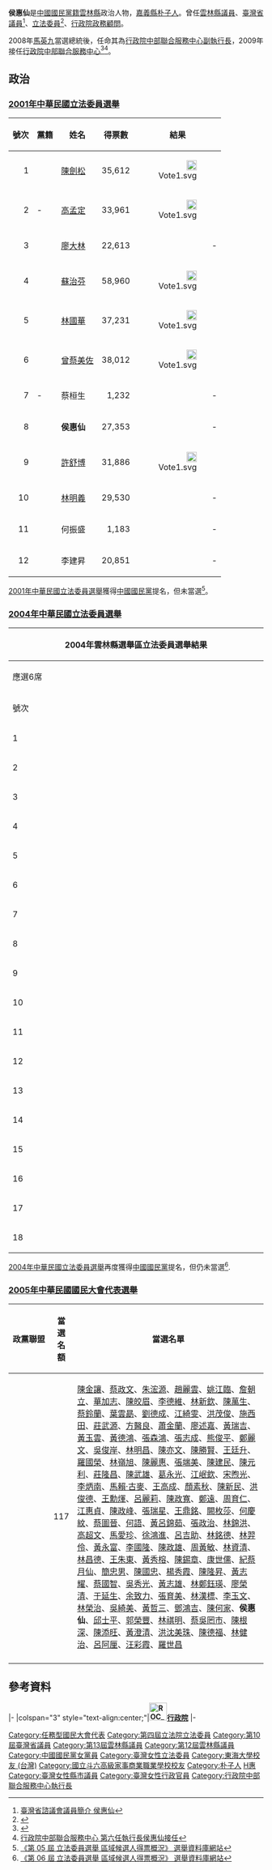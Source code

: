 {{Infobox_officeholder
| name          = 侯惠仙
| image name    =
| width         = 
| order         = [[行政院中部聯合服務中心|行政院中部聯合服務中心]]執行長
| term_start    = 2014年6月16日
| term_end      = 2016年5月20日
| order2        = {{ROC}}任務性[[國大代表|國大代表]]
| term_start2   = 2005年5月30日
| term_end2     = 2005年6月7日
| order3        = {{ROC}}第4屆[[立法委員|立法委員]]
| term_start3   = 1999年2月1日
| term_end3     = 2002年1月29日
| constituency3 = [[雲林縣|雲林縣]]
| order4        = [[臺灣省議會|臺灣省議會]]第10屆[[臺灣省議會|省議員]]
| term_start4   = 1994年12月20日
| term_end4     = 1998年12月20日
| constituency4 = [[雲林縣|雲林縣]]
| period = 
| Sex = 女 
| Native place = 
| date of birth = {{Birth date and age|1958|8|29}}
| party = {{Kmt}}
| place of birth = 
| educate = 
*省立[[斗六家商|斗六家商]]
*[[東海大學_(台灣)|東海大學]]公共行政研究班
*香港私立華僑工商學院社會教育系
*[[美國|美國]][[加州州立大學|加州州立大學]]國際社工研究所研究
| past = 
*雲林縣議會第十二屆議員
*雲林縣議會第十三屆議員
*臺灣公論報社社長
*臺灣公論報社副董事長
*中華民國生命線協會副理事長
*中華民國生命線協會秘書長
*雲林縣體育會第十三屆理事
*第十屆台灣省議會議員<br><span style="color: blue;">(1994年-1998年)</span> 
*臺灣製罐股份有限公司常務董事
*中臺製罐股份有限公司董事
*臺灣航空股份有限公司監察人
*中華民國土風舞協會雲林分會會長
*蝌蚪溪森活庭園咖啡店長<ref>{{Cite web |url=http://www.tvbs.com.tw/news/news_list.asp?no=alisa20060203144320 |title=《侯惠仙連任立委失利　開起咖啡廳》 |access-date=2008-07-19 |archive-date=2019-05-03 |archive-url=https://web.archive.org/web/20190503041340/https://www.tvbs.com.tw/news/news_list.asp?no=alisa20060203144320 }}</ref>
*中華民國第四屆立法委員<br><span style="color: blue;">(1999年-2002年)</span>
*中華民國第四屆(任務型)國民大會代表
*行政院中部聯合服務中心副執行長
*行政院中部聯合服務中心執行長
*行政院政務顧問
}}

'''侯惠仙'''{{BD|1958年|8月29日|catIdx=H侯}}是[[中國國民黨籍|中國國民黨籍]][[雲林縣|雲林縣]]政治人物，[[嘉義縣|嘉義縣]][[朴子市|朴子人]]。曾任[[雲林縣議員|雲林縣議員]]、[[臺灣省議員|臺灣省議員]]<ref>[http://www.tpa.gov.tw/big5/Councilor/Councilor_view.asp?id=561&cid=2&urlID=20 臺灣省諮議會議員簡介 侯惠仙]{{dead link|date=2017年11月 |bot=InternetArchiveBot |fix-attempted=yes }}</ref>、[[立法委員|立法委員]]<ref>{{Cite web |url=http://www.ly.gov.tw/03_leg/0301_main/legIntro.action?lgno=00087&stage=4 |title=立法院全球資訊網－立法委員－侯惠仙委員簡介 |accessdate=2016-07-01 |archive-date=2017-01-05 |archive-url=https://web.archive.org/web/20170105212350/http://www.ly.gov.tw/03_leg/0301_main/legIntro.action?lgno=00087&stage=4 |dead-url=no }}</ref>、[[行政院|行政院政務顧問]]。

2008年[[馬英九|馬英九]]當選總統後，任命其為[[行政院中部聯合服務中心|行政院中部聯合服務中心副執行長]]，2009年接任[[行政院中部聯合服務中心|行政院中部聯合服務中心]]<ref>{{Cite web |url=http://www.chinatimes.com/realtimenews/20140702003839-260410 |title=政院中部中心執行長侯惠仙接任 |accessdate=2016-07-01 |archive-date=2019-05-02 |archive-url=https://web.archive.org/web/20190502184254/https://www.chinatimes.com/realtimenews/20140702003839-260410 |dead-url=no }}</ref><ref>[http://www.ey.gov.tw/eycc/News_Content.aspx?n=9BDAB6C2E0C567F8&sms=28AB1D16ECF7E63C&s=95A2ACD27B729239 行政院中部聯合服務中心 第六任執行長侯惠仙接任]{{dead link|date=2017年11月 |bot=InternetArchiveBot |fix-attempted=yes }}</ref>。

==政治==

===[[2001年中華民國立法委員選舉|2001年中華民國立法委員選舉]]===
{| class="wikitable sortable"   
|-
! 號次 || 黨籍 || 姓名 || 得票數 || 結果 
|-
| align=right | 1 || {{pfp}} || [[陳劍松|陳劍松]] || align=right | 35,612 || align=right | [[File:Vote1.svg|20px]]
|-
| align=right | 2 || - || [[高孟定|高孟定]] || align=right | 33,961 || align=right | [[File:Vote1.svg|20px]]
|-
| align=right | 3 || {{Dpp}} || [[廖大林|廖大林]] || align=right | 22,613 || align=right | -
|-
| align=right | 4 || {{Dpp}}|| [[蘇治芬|蘇治芬]] || align=right | 58,960 || align=right | [[File:Vote1.svg|20px]]
|-
| align=right | 5 || {{Dpp}} || [[林國華|林國華]] || align=right | 37,231 || align=right | [[File:Vote1.svg|20px]]
|-
| align=right | 6 || {{Kmt}} || [[曾蔡美佐|曾蔡美佐]] || align=right | 38,012 || align=right | [[File:Vote1.svg|20px]]
|-
| align=right | 7 || - || 蔡桓生 || align=right | 1,232 || align=right | -
|-
| align=right | 8 || {{Kmt}} || '''侯惠仙''' || align=right | 27,353 || align=right | -
|-
| align=right | 9 || {{Kmt}} || [[許舒博|許舒博]] || align=right | 31,886 || align=right | [[File:Vote1.svg|20px]]
|-
| align=right | 10 || {{Kmt}} || [[林明義|林明義]] || align=right | 29,530 || align=right | -
|-
| align=right | 11 || {{Np}} || 何振盛 || align=right | 1,183|| align=right | -
|-
| align=right | 12 || {{Tsu}} || 李建昇 || align=right | 20,851 || align=right | -
|}

[[2001年中華民國立法委員選舉|2001年中華民國立法委員選舉]]獲得[[中國國民黨|中國國民黨]]提名，但未當選<ref>[http://210.69.23.140/vote3.asp?pass1=B2001A0000000000aaa 《第 05 屆 立法委員選舉 區域候選人得票概況》 選舉資料庫網站]{{dead link|date=2017年11月 |bot=InternetArchiveBot |fix-attempted=yes }}</ref>。

===[[2004年中華民國立法委員選舉|2004年中華民國立法委員選舉]]===
{|class="wikitable sortable collapsible autocollapse" style="margin:auto; text-align:center"
|-
! colspan="7" width=620px|2004年雲林縣選舉區立法委員選舉結果
|-
! colspan="7" width=620px|應選6席
|-
!width=35 scope="col" class="unsortable"| 號次
!width=55 scope="col" class="unsortable"| 候選人
!width=120 scope="col" class="unsortable"| 政黨
!width=75 scope="col" class="unsortable"| 得票數
!width=75 scope="col" class="unsortable"| 得票率
!width=49 scope="col" class="unsortable"| 當選標記
|-
|1||[[陳劍松|陳劍松]]||{{Pfp}}||style="border-left:4px solid #F75000;" align="right"|28,817
|align="right"|8.24%
|align="center"|
|-
|2||[[高金郎|高金郎]]||{{TWIP}}||style="border-left:4px solid #6ec5dc;" align="right"|730
|align="right"|0.21%
|align="center"|
|-
|3||[[陳憲中|陳憲中]]||{{Dpp}}||style="border-left:4px solid #1B9431;" align="right"|34,226
|align="right"|9.78%
|align="center"|[[File:Vote1.svg|20px]]
|-
|4||[[林國華|林國華]]||{{Dpp}}||style="border-left:4px solid #1B9431;" align="right"|29,034
|align="right"|8.30%
|align="center"|
|-
|5||[[曾蔡美佐|曾蔡美佐]]||{{Nonp}}||style="border-left:4px solid #000000;" align="right"|20,310
|align="right"|5.81%
|align="center"|
|-
|6||[[許舒博|許舒博]]||{{Kmt}}||style="border-left:4px solid #000099;" align="right"|39,233
|align="right"|11.21%
|align="center"|[[File:Vote1.svg|20px]]
|-
|7||[[劉調銅|劉調銅]]||{{Nonp}}||style="border-left:4px solid #000000;" align="right"|483
|align="right"|0.14%
|align="center"|
|-
|8||[[張麗善|張麗善]]||{{Nonp}}||style="border-left:4px solid #000000;" align="right"|51,436
|align="right"|14.70%
|align="center"|[[File:Vote1.svg|20px]]
|-
|9||[[廖福本|廖福本]]||{{Nonp}}||style="border-left:4px solid #000000;" align="right"|780
|align="right"|0.22%
|align="center"|
|-
|10||[[林樹山|林樹山]]||{{Dpp}}||style="border-left:4px solid #1b9431;" align="right"|38,313
|align="right"|10.95%
|align="center"|[[File:Vote1.svg|20px]]
|-
|11||'''侯惠仙'''||{{Kmt}}||style="border-left:4px solid #000099;" align="right"|18,021
|align="right"|5.15%
|align="center"|
|-
|12||[[林明義|林明義]]||{{Npsu}}||style="border-left:4px solid #C205F1;" align="right"|6,256
|align="right"|1.79%
|align="center"|
|-
|13||[[蔡桓生|蔡桓生]]||{{Nonp}}||style="border-left:4px solid #000000;" align="right"|658
|align="right"|0.19%
|align="center"|
|-
|14||[[張碩文|張碩文]]||{{Kmt}}||style="border-left:4px solid #000099;" align="right"|42,221
|align="right"|12.07%
|align="center"|[[File:Vote1.svg|20px]]
|-
|15||[[鄭東來|鄭東來]]||{{Nonp}}||style="border-left:4px solid #000000;" align="right"|5,347
|align="right"|1.53%
|align="center"|
|-
|16||[[許樹福|許樹福]]||{{Nonp}}||style="border-left:4px solid #000000;" align="right"|457
|align="right"|0.13%
|align="center"|
|-
|17||[[吳炳輝|吳炳輝]]||{{Nonp}}||style="border-left:4px solid #000000;" align="right"|487
|align="right"|0.14%
|align="center"|
|-
|18||[[尹伶瑛|尹伶瑛]]||{{Tsu}}||style="border-left:4px solid #C69E6A;" align="right"|33,053
|align="right"|9.45%
|align="center"|[[File:Vote1.svg|20px]]
|}

[[2004年中華民國立法委員選舉|2004年中華民國立法委員選舉]]再度獲得[[中國國民黨|中國國民黨]]提名，但仍未當選<ref>[http://210.69.23.140/vote3.asp?pass1=B2004A0000000000aaa 《第 06 屆 立法委員選舉 區域候選人得票概況》 選舉資料庫網站]{{dead link|date=2017年11月 |bot=InternetArchiveBot |fix-attempted=yes }}</ref>.

===[[2005年中華民國國民大會代表選舉|2005年中華民國國民大會代表選舉]]===
{|class=wikitable
|-
!style="width:16%"|政黨聯盟!!style="width:8%"|當選名額!!當選名單
|- 
|valign=top|{{kmt}}||valign=top align="center"|117||[[陳金讓|陳金讓]]、[[蔡政文|蔡政文]]、[[朱浤源|朱浤源]]、[[趙麗雲|趙麗雲]]、[[姚江臨|姚江臨]]、[[詹朝立|詹朝立]]、[[華加志|華加志]]、[[陳皎眉|陳皎眉]]、[[李德維|李德維]]、[[林新欽|林新欽]]、[[陳萬生|陳萬生]]、[[蔡鈴蘭|蔡鈴蘭]]、[[葉雲勗|葉雲勗]]、[[劉德成|劉德成]]、[[江綺雯|江綺雯]]、[[洪茂俊|洪茂俊]]、[[施西田|施西田]]、[[莊武源|莊武源]]、[[方醫良|方醫良]]、[[蕭金蘭|蕭金蘭]]、[[廖述嘉|廖述嘉]]、[[黃瑞吉|黃瑞吉]]、[[黃玉雲|黃玉雲]]、[[黃德鴻|黃德鴻]]、[[張森鴻|張森鴻]]、[[張志成|張志成]]、[[熊俊平|熊俊平]]、[[鄭麗文|鄭麗文]]、[[吳俊岸|吳俊岸]]、[[林明昌|林明昌]]、[[陳亦文|陳亦文]]、[[陳勝賢|陳勝賢]]、[[王廷升|王廷升]]、[[羅國榮|羅國榮]]、[[林嶺旭|林嶺旭]]、[[陳麗惠|陳麗惠]]、[[張端美|張端美]]、[[陳建民|陳建民]]、[[陳元利|陳元利]]、[[莊隆昌|莊隆昌]]、[[陳武雄|陳武雄]]、[[葛永光|葛永光]]、[[江岷欽|江岷欽]]、[[宋煦光|宋煦光]]、[[李炳南_(台灣)|李炳南]]、[[馬賴‧古麥|馬賴‧古麥]]、[[王高成|王高成]]、[[顏素秋|顏素秋]]、[[陳新民_(1955年)|陳新民]]、[[洪俊德|洪俊德]]、[[王勳煇|王勳煇]]、[[呂麗莉|呂麗莉]]、[[陳政寬|陳政寬]]、[[鄭遠|鄭遠]]、[[周育仁|周育仁]]、[[江惠貞|江惠貞]]、[[陳政峰|陳政峰]]、[[張瑞星|張瑞星]]、[[王鼎銘|王鼎銘]]、[[闕枚莎|闕枚莎]]、[[何慶紋|何慶紋]]、[[蔡圖晉|蔡圖晉]]、[[何語|何語]]、[[黃呂錦茹|黃呂錦茹]]、[[張政治|張政治]]、[[林錦洪|林錦洪]]、[[高超文|高超文]]、[[馬愛珍|馬愛珍]]、[[徐鴻進|徐鴻進]]、[[呂吉助|呂吉助]]、[[林銘德|林銘德]]、[[林羿伶|林羿伶]]、[[黃永富|黃永富]]、[[李國隆|李國隆]]、[[陳政雄|陳政雄]]、[[周黃敏|周黃敏]]、[[林資清|林資清]]、[[林昌德|林昌德]]、[[王朱東|王朱東]]、[[黃秀榕|黃秀榕]]、[[陳錫章|陳錫章]]、[[康世儒|康世儒]]、[[紀蔡月仙|紀蔡月仙]]、[[簡忠男|簡忠男]]、[[陳國忠|陳國忠]]、[[楊秀霞|楊秀霞]]、[[陳隆昇|陳隆昇]]、[[黃志耀|黃志耀]]、[[蔡國智|蔡國智]]、[[吳秀光|吳秀光]]、[[黃志雄|黃志雄]]、[[林鄭鈺瑛|林鄭鈺瑛]]、[[廖榮清|廖榮清]]、[[于延生|于延生]]、[[余致力|余致力]]、[[張育美|張育美]]、[[林漢標|林漢標]]、[[李玉文|李玉文]]、[[林榮治|林榮治]]、[[吳綺美|吳綺美]]、[[黃哲三|黃哲三]]、[[鄧鴻吉|鄧鴻吉]]、[[陳何家|陳何家]]、'''侯惠仙'''、[[邱士平|邱士平]]、[[郭榮豐|郭榮豐]]、[[林祺明|林祺明]]、[[蔡吳罔市|蔡吳罔市]]、[[陳根深|陳根深]]、[[陳添旺|陳添旺]]、[[黃澄清|黃澄清]]、[[洪沈美珠|洪沈美珠]]、[[陳德福|陳德福]]、[[林健治|林健治]]、[[呂阿厘|呂阿厘]]、[[汪彩霞|汪彩霞]]、[[羅世昌|羅世昌]]
|- 
|}

== 參考資料 ==
<div class="references-small">
<references />
</div>

{{start box}}
{{s-gov|roc}}
|-
|colspan="3" style="text-align:center;"|'''[[File:ROC_Executive_Yuan_Logo.svg|35px]][[行政院|行政院]]'''
|-
{{s-before|[[陳志彬|陳志彬]]}}
{{s-title|[[行政院中部聯合服務中心|行政院中部聯合服務中心]]執行長（首次）<br><small>第四任<br>2009年3月16日－2012年9月30日}}
{{s-after|[[唐國泰|唐國泰]]}}
{{s-before|[[唐國泰|唐國泰]]}}
{{s-title|[[行政院中部聯合服務中心|行政院中部聯合服務中心]]執行長（再次）<br><small>第六任<br>2014年6月16日－2016年5月20日}}
{{s-after|[[方昇茂|方昇茂]]}}
{{end box}}
{{任務型國民大會代表}}
{{Authority control}}

{{DEFAULTSORT:Hou侯}}
[[Category:任務型國民大會代表|Category:任務型國民大會代表]]
[[Category:第四屆立法院立法委員|Category:第四屆立法院立法委員]]
[[Category:第10屆臺灣省議員|Category:第10屆臺灣省議員]]
[[Category:第13屆雲林縣議員|Category:第13屆雲林縣議員]]
[[Category:第12屆雲林縣議員|Category:第12屆雲林縣議員]]
[[Category:中國國民黨女黨員|Category:中國國民黨女黨員]]
[[Category:臺灣女性立法委員|Category:臺灣女性立法委員]]
[[Category:東海大學校友_(台灣)|Category:東海大學校友 (台灣)]]
[[Category:國立斗六高級家事商業職業學校校友|Category:國立斗六高級家事商業職業學校校友]]
[[Category:朴子人|Category:朴子人]]
[[Category:侯姓|H惠]]
[[Category:臺灣女性縣市議員|Category:臺灣女性縣市議員]]
[[Category:臺灣女性行政官員|Category:臺灣女性行政官員]]
[[Category:行政院中部聯合服務中心執行長|Category:行政院中部聯合服務中心執行長]]